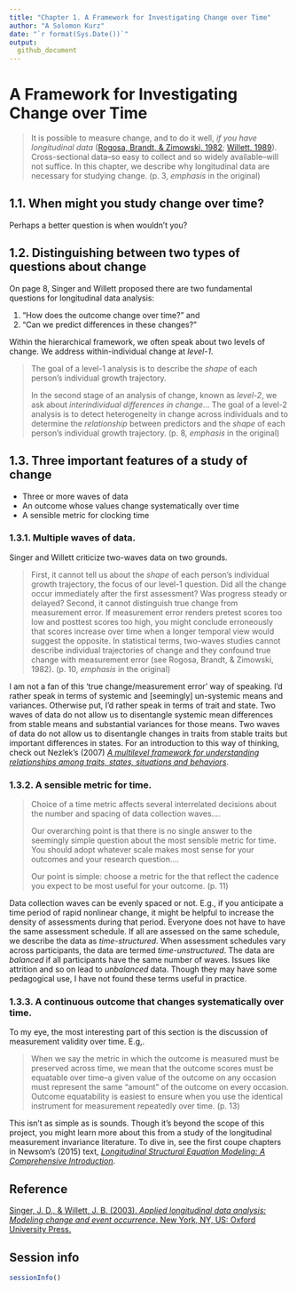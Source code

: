 ```yaml
---
title: "Chapter 1. A Framework for Investigating Change over Time"
author: "A Solomon Kurz"
date: "`r format(Sys.Date())`"
output:
  github_document
---
```


# A Framework for Investigating Change over Time

> It is possible to measure change, and to do it well, *if you have longitudinal data* ([Rogosa, Brandt, & Zimowski, 1982](https://www.researchgate.net/publication/232478172_A_Growth_Curve_Approach_to_the_Measurement_of_Change); [Willett, 1989](https://journals.sagepub.com/doi/pdf/10.1177/001316448904900309?casa_token=WvtBn5saBD0AAAAA:LIkgb_cU4Ou_pJrUTG9Z3cEVdXCJhxCIo6UYuTCs7uwcM2_haiBZPb9yOxtb4yEXKxJXHPZJOF4ilA)). Cross-sectional data--so easy to collect and so widely available--will not suffice. In this chapter, we describe why longitudinal data are necessary for studying change. (p. 3, *emphasis* in the original)

## 1.1. When might you study change over time?

Perhaps a better question is when wouldn't you?

## 1.2. Distinguishing between two types of questions about change

On page 8, Singer and Willett proposed there are two fundamental questions for longitudinal data analysis:

1. "How does the outcome change over time?" and
2. "Can we predict differences in these changes?"

Within the hierarchical framework, we often speak about two levels of change. We address within-individual change at *level-1*.

> The goal of a level-1 analysis is to describe the *shape* of each person's individual growth trajectory.
>
> In the second stage of an analysis of change, known as *level-2*, we ask about *interindividual differences in change*... The goal of a level-2 analysis is to detect heterogeneity in change across individuals and to determine the *relationship* between predictors and the *shape* of each person's individual growth trajectory. (p. 8, *emphasis* in the original)

## 1.3. Three important features of a study of change

* Three or more waves of data
* An outcome whose values change systematically over time
* A sensible metric for clocking time

### 1.3.1. Multiple waves of data.

Singer and Willett criticize two-waves data on two grounds.

> First, it cannot tell us about the *shape* of each person's individual growth trajectory, the focus of our level-1 question. Did all the change occur immediately after the first assessment? Was progress steady or delayed? Second, it cannot distinguish true change from measurement error. If measurement error renders pretest scores too low and posttest scores too high, you might conclude erroneously that scores increase over time when a longer temporal view would suggest the opposite. In statistical terms, two-waves studies cannot describe individual trajectories of change and they confound true change with measurement error (see Rogosa, Brandt, & Zimowski, 1982). (p. 10, *emphasis* in the original)

I am not a fan of this 'true change/measurement error' way of speaking. I'd rather speak in terms of systemic and [seemingly] un-systemic means and variances. Otherwise put, I'd rather speak in terms of trait and state. Two waves of data do not allow us to disentangle systemic mean differences from stable means and substantial variances for those means. Two waves of data do not allow us to disentangle changes in traits from stable traits but important differences in states. For an introduction to this way of thinking, check out Nezlek's (2007) [*A multilevel framework for understanding relationships among traits, states, situations and behaviors*](https://www.researchgate.net/publication/228079300_A_Multilevel_Framework_for_Understanding_Relationships_Among_Traits_States_Situations_and_Behaviours).

### 1.3.2. A sensible metric for time.

> Choice of a time metric affects several interrelated decisions about the number and spacing of data collection waves....
>
> Our overarching point is that there is no single answer to the seemingly simple question about the most sensible metric for time. You should adopt whatever scale makes most sense for your outcomes and your research question....
>
> Our point is simple: choose a metric for the that reflect the cadence you expect to be most useful for your outcome. (p. 11)

Data collection waves can be evenly spaced or not. E.g., if you anticipate a time period of rapid nonlinear change, it might be helpful to increase the density of assessments during that period. Everyone does not have to have the same assessment schedule. If all are assessed on the same schedule, we describe the data as *time-structured*. When assessment schedules vary across participants, the data are termed *time-unstructured*. The data are *balanced* if all participants have the same number of waves. Issues like attrition and so on lead to *unbalanced* data. Though they may have some pedagogical use, I have not found these terms useful in practice.

### 1.3.3. A continuous outcome that changes systematically over time.

To my eye, the most interesting part of this section is the discussion of measurement validity over time. E.g,.

> When we say the metric in which the outcome is measured must be preserved across time, we mean that the outcome scores must be equatable over time--a given value of the outcome on any occasion must represent the same "amount" of the outcome on every occasion. Outcome equatability is easiest to ensure when you use the identical instrument for measurement repeatedly over time. (p. 13)

This isn't as simple as is sounds. Though it's beyond the scope of this project, you might learn more about this from a study of the longitudinal measurement invariance literature. To dive in, see the first coupe chapters in Newsom's (2015) text, [*Longitudinal Structural Equation Modeling: A Comprehensive Introduction*](http://www.longitudinalsem.com/).

## Reference {-}

[Singer, J. D., & Willett, J. B. (2003). *Applied longitudinal data analysis: Modeling change and event occurrence*. New York, NY, US: Oxford University Press.](https://www.oxfordscholarship.com/view/10.1093/acprof:oso/9780195152968.001.0001/acprof-9780195152968)

## Session info {-}

```r
sessionInfo()
```

